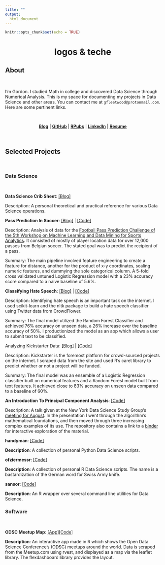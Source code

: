 ```yaml
---
title: ""
output:
  html_document
---
```


```r
knitr::opts_chunk$set(echo = TRUE)
```


<center><h1>logos & teche</h1></center>

## About
<br/>

I’m Gordon. I studied Math in college and discovered Data Science through Numerical Analysis. This is my space for documenting my projects in Data Science and other areas. You can contact me at `gfleetwood@protonmail.com`. Here are some pertinent links.

<br/>

<center>[**Blog**](https://medium.com/@gorafle)  |  [**GitHub**](https://github.com/gfleetwood)  |  [**RPubs**](https://rpubs.com/gfleetwood)  |  [**LinkedIn**](https://www.linkedin.com/in/gfleetwood/)  |  <a href="https://github.com/gfleetwood/gfleetwood.github.io/blob/master/resume.pdf" download><b>Resume</b></a></center>
<br/>

## Selected Projects
<br/>

### Data Science
<br/>

**Data Science Crib Sheet**: [[Blog]]((https://gfleetwood.github.io/ds-crib-sheet/))

Description: A personal theoretical and practical reference for various Data Science operations.

**Pass Prediction In Soccer**: [[Blog]](https://medium.com/@gorafle/predicting-pass-recipients-in-soccer-a3acf0fa2652) | [[Code]](https://github.com/gfleetwood/pass-prediction)

Description: Analysis of data for the [Football Pass Prediction Challenge of the 5th Workshop on Machine Learning and Data Mining for Sports Analytics](https://github.com/JanVanHaaren/mlsa18-pass-prediction). It consisted of mostly of player location data for over 12,000 passes from Belgian soccer. The stated goal was to predict the recipient of a pass.

Summary: The main pipeline involved feature engineering to create a feature for distance, another for the product of x-y coordinates, scaling numeric features, and dummying the sole categorical column. A 5-fold cross validated untuned Logistic Regression model with a 23% accuracy score compared to a naive baseline of 5.6%.
<br/>

**Classifying Hate Speech**: [[Blog]](https://www.opendatascience.com/blog/identifying-hate-speech/) | [[Code]](https://github.com/gfleetwood/crowd-flower-hate-speech)

Description: Identifying hate speech is an important task on the internet. I used scikit-learn and the nltk package to build a hate speech classifier using Twitter data from CrowdFlower.

Summary: The final model utilized the Random Forest Classifier and achieved 76% accuracy on unseen data, a 26% increase over the baseline accuracy of 50%. I productionized the model as an app which allows a user to submit text to be classified.
<br/>

Analyzing Kickstarter Data: [[Blog]](http://blog.nycdatascience.com/students-work/scraping-kickstarter/) | [[Code]](https://github.com/gfleetwood/nyc-data-science-academy/tree/master/scraping_kickstarter)

Description: Kickstarter is the foremost platform for crowd-sourced projects on the internet. I scraped data from the site and used R's caret library to predict whether or not a project will be funded. 

Summary: The final model was an ensemble of a Logistic Regression classifier built on numerical features and a Random Forest model built from text features. It achieved close to 83% accuracy on unseen data compared to a baseline of 60%.
<br/>

**An Introduction To Principal Component Analysis**: [[Code]](https://github.com/gfleetwood/pca_presentation)

Description: A talk given at the New York Data Science Study Group's [meeting for August](http://www.meetup.com/NYC-Data-Science-Study-Group/events/227860773/). In the presentation I went through the algorithm's mathematical foundations, and then
moved through three increasing complex examples of its use. The repository also contains a link to a [binder](http://mybinder.org/) for interactive exploration of the material.
<br/>

**handyman**: [[Code]](https://github.com/gfleetwood/handyman)

**Description**: A collection of personal Python Data Science scripts.

**ofziermessr**: [[Code]](https://github.com/gfleetwood/ofziermessr)

**Description**: A collection of personal R Data Science scripts. The name is a bastardization of the German word for Swiss Army knife.

**sansor**: [[Code]](https://github.com/gfleetwood/sansor)

**Description**: An R wrapper over several command line utilities for Data Science.
<br/>


### Software
<br/>

**ODSC Meetup Map**: [[App]](https://gfleetwood.shinyapps.io/odsc_meetup_map/)[[Code]](https://github.com/OpenDataScienceConference/meetup-map)

**Description**: An interactive app made in R which shows the Open Data Science Conference's (ODSC) meetups around the world. Data is scraped from the Meetup.com using rvest, and displayed as a map via the leaflet library. The flexdashboard library provides the layout.
<br/>